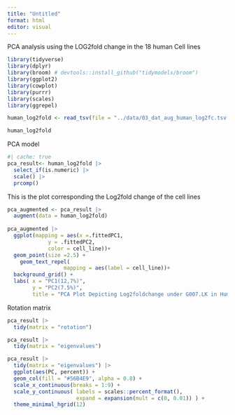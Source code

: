 ```yaml
---
title: "Untitled"
format: html
editor: visual
---
```


PCA analysis using the LOG2fold change in the 18 human Cell lines

```r
library(tidyverse) 
library(dplyr)
library(broom) # devtools::install_github("tidymodels/broom")
library(ggplot2)
library(cowplot) 
library(purrr)
library(scales)
library(ggrepel)

human_log2fold <- read_tsv(file = "../data/03_dat_aug_human_log2fc.tsv.gz")
```

```r
human_log2fold
```

PCA model

```r
#| cache: true
pca_result<- human_log2fold |> 
  select_if(is.numeric) |> 
  scale() |> 
  prcomp()
```

This is the plot corresponding the Log2fold change of the cell lines

```r
pca_augmented <- pca_result |>
  augment(data = human_log2fold) 
  
pca_augmented |>   
  ggplot(mapping = aes(x =.fittedPC1, 
             y = .fittedPC2, 
             color = cell_line))+
  geom_point(size =2.5) +
    geom_text_repel( 
                  mapping = aes(label = cell_line))+
  background_grid() + 
  labs( x = "PC1(12,7%)", 
        y = "PC2(7.5%)", 
        title = "PCA Plot Depicting Log2foldchange under G007.LK in Human Cells")
```

Rotation matrix

```r
pca_result |> 
  tidy(matrix = "rotation")
```

```r
pca_result |> 
  tidy(matrix = "eigenvalues")
```

```r
pca_result |> 
  tidy(matrix = "eigenvalues") |> 
  ggplot(aes(PC, percent)) + 
  geom_col(fill = "#56B4E9", alpha = 0.8) + 
  scale_x_continuous(breaks = 1:9) + 
  scale_y_continuous( labels = scales::percent_format(), 
                      expand = expansion(mult = c(0, 0.01)) ) + 
  theme_minimal_hgrid(12)
```
